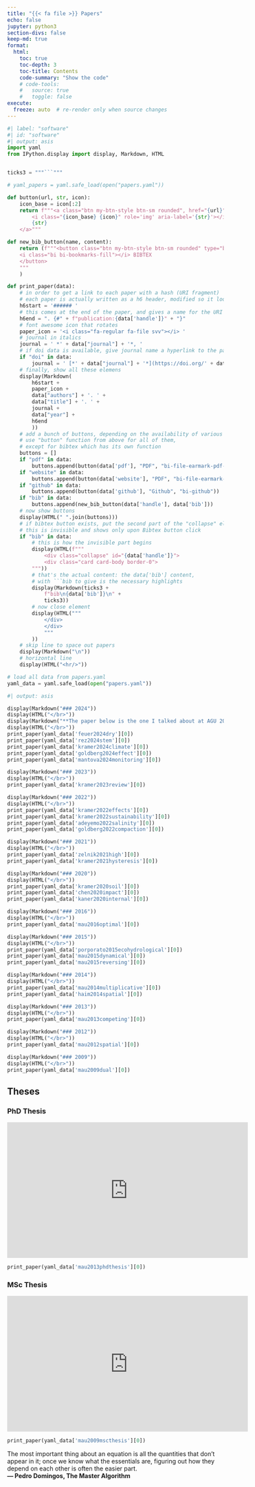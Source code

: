 ```yaml
---
title: "{{< fa file >}} Papers"
echo: false
jupyter: python3
section-divs: false
keep-md: true
format:
  html:
    toc: true
    toc-depth: 3
    toc-title: Contents
    code-summary: "Show the code"
    # code-tools: 
    #   source: true
    #   toggle: false
execute:
  freeze: auto  # re-render only when source changes
---
```


<!-- collapsable bibtex is achieved thus:
https://getbootstrap.com/docs/5.1/components/collapse/ -->

<!-- code inspired by https://ddimmery.com/posts/quarto-website/ -->


<!-- {{< fa thumbs-up >}}  -->

```python
#| label: "software"
#| id: "software"
#| output: asis
import yaml
from IPython.display import display, Markdown, HTML


ticks3 = """```"""

# yaml_papers = yaml.safe_load(open("papers.yaml"))

def button(url, str, icon):
    icon_base = icon[:2]
    return f"""<a class="btn my-btn-style btn-sm rounded", href="{url}" target="_blank" rel="noopener noreferrer">
        <i class="{icon_base} {icon}" role='img' aria-label='{str}'></i>
        {str}
    </a>"""

def new_bib_button(name, content):
    return (f"""<button class="btn my-btn-style btn-sm rounded" type="button" data-bs-toggle="collapse" data-bs-target="#{name}" aria-expanded="false" aria-controls="{name}">
    <i class="bi bi-bookmarks-fill"></i> BIBTEX
    </button>
    """
    )

def print_paper(data):
    # in order to get a link to each paper with a hash (URI fragment)
    # each paper is actually written as a h6 header, modified so it looks good
    h6start = '###### '
    # this comes at the end of the paper, and gives a name for the URI fragment: #publication:author2024word
    h6end = ". {#" + f"publication:{data['handle']}" + "}"
    # font awesome icon that rotates
    paper_icon = '<i class="fa-regular fa-file svv"></i> '
    # journal in italics
    journal = ' *' + data["journal"] + '*, '
    # if doi data is available, give journal name a hyperlink to the paper
    if "doi" in data:
        journal = ' [*' + data["journal"] + '*](https://doi.org/' + data["doi"] + '){target="_blank"}, '
    # finally, show all these elemens
    display(Markdown(
        h6start +
        paper_icon +
        data["authors"] + '. ' + 
        data["title"] + '. ' + 
        journal +
        data["year"] + 
        h6end
        ))
    # add a bunch of buttons, depending on the availability of various elements
    # use "button" function from above for all of them,
    # except for bibtex which has its own function
    buttons = []
    if "pdf" in data:
        buttons.append(button(data['pdf'], "PDF", "bi-file-earmark-pdf-fill"))
    if "website" in data:
        buttons.append(button(data['website'], "PDF", "bi-file-earmark-pdf-fill"))
    if "github" in data:
        buttons.append(button(data['github'], "Github", "bi-github"))
    if "bib" in data:
        buttons.append(new_bib_button(data['handle'], data['bib']))
    # now show buttons
    display(HTML(" ".join(buttons)))
    # if bibtex button exists, put the second part of the "collapse" element
    # this is invisible and shows only upon Bibtex button click
    if "bib" in data:
        # this is how the invisible part begins
        display(HTML(f"""
            <div class="collapse" id="{data['handle']}">
            <div class="card card-body border-0">
        """))
        # that's the actual content: the data['bib'] content, 
        # with ```bib to give is the necessary highlights
        display(Markdown(ticks3 + 
            f"bib\n{data['bib']}\n" + 
            ticks3))
        # now close element
        display(HTML("""
            </div>
            </div>
            """
        ))
    # skip line to space out papers
    display(Markdown("\n"))
    # horizontal line
    display(HTML("<hr/>"))

# load all data from papers.yaml
yaml_data = yaml.safe_load(open("papers.yaml"))
```

<!-- ## Papers --> 

```python
#| output: asis

display(Markdown("### 2024"))
display(HTML("</br>"))
display(Markdown("**The paper below is the one I talked about at AGU 2024. At the moment, it has not yet been processed by bioRxiv, but it should be online soon.**  "))
display(HTML("</br>"))
print_paper(yaml_data['feuer2024dry'][0])
print_paper(yaml_data['rez2024stem'][0])
print_paper(yaml_data['kramer2024climate'][0])
print_paper(yaml_data['goldberg2024effect'][0])
print_paper(yaml_data['mantova2024monitoring'][0])

display(Markdown("### 2023"))
display(HTML("</br>"))
print_paper(yaml_data['kramer2023review'][0])

display(Markdown("### 2022"))
display(HTML("</br>"))
print_paper(yaml_data['kramer2022effects'][0])
print_paper(yaml_data['kramer2022sustainability'][0])
print_paper(yaml_data['adeyemo2022salinity'][0])
print_paper(yaml_data['goldberg2022compaction'][0])

display(Markdown("### 2021"))
display(HTML("</br>"))
print_paper(yaml_data['zelnik2021high'][0])
print_paper(yaml_data['kramer2021hysteresis'][0])

display(Markdown("### 2020"))
display(HTML("</br>"))
print_paper(yaml_data['kramer2020soil'][0])
print_paper(yaml_data['chen2020impact'][0])
print_paper(yaml_data['kaner2020internal'][0])

display(Markdown("### 2016"))
display(HTML("</br>"))
print_paper(yaml_data['mau2016optimal'][0])

display(Markdown("### 2015"))
display(HTML("</br>"))
print_paper(yaml_data['porporato2015ecohydrological'][0])
print_paper(yaml_data['mau2015dynamical'][0])
print_paper(yaml_data['mau2015reversing'][0])

display(Markdown("### 2014"))
display(HTML("</br>"))
print_paper(yaml_data['mau2014multiplicative'][0])
print_paper(yaml_data['haim2014spatial'][0])

display(Markdown("### 2013"))
display(HTML("</br>"))
print_paper(yaml_data['mau2013competing'][0])

display(Markdown("### 2012"))
display(HTML("</br>"))
print_paper(yaml_data['mau2012spatial'][0])

display(Markdown("### 2009"))
display(HTML("</br>"))
print_paper(yaml_data['mau2009dual'][0])
```

## Theses

### PhD Thesis

<iframe width="560" height="315" src="https://www.youtube.com/embed/-82IhHkb1rc" title="YouTube video player" frameborder="0" allow="accelerometer; autoplay; clipboard-write; encrypted-media; gyroscope; picture-in-picture" allowfullscreen></iframe>

```python
print_paper(yaml_data['mau2013phdthesis'][0])
```


### MSc Thesis

<iframe width="560" height="315" src="https://www.youtube.com/embed/aE8mYeUUTZY" title="YouTube video player" frameborder="0" allow="accelerometer; autoplay; clipboard-write; encrypted-media; gyroscope; picture-in-picture" allowfullscreen></iframe>

```python
print_paper(yaml_data['mau2009mscthesis'][0])
```

<div class="alert alert-success">
  The most important thing about an equation is all the quantities that don’t appear in it; once we know what the essentials are, figuring out how they depend on each other is often the easier part.  
  <strong>— Pedro Domingos, The Master Algorithm</strong></div>
